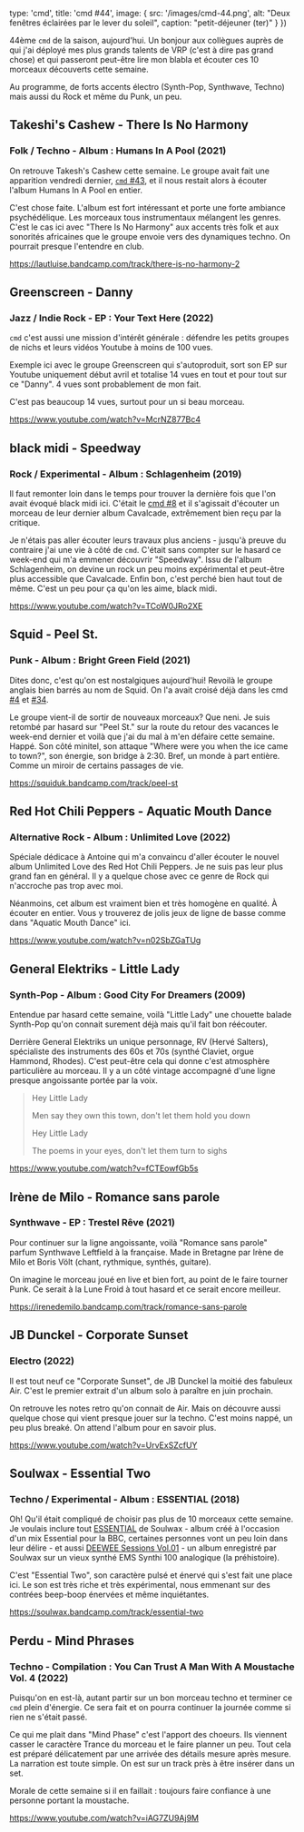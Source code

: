 

  type: 'cmd',
  title: 'cmd #44',
  image: {
    src: '/images/cmd-44.png',
    alt: "Deux fenêtres éclairées par le lever du soleil",
    caption: "petit-déjeuner (ter)"
  }
}) 

44ème `cmd` de la saison, aujourd'hui. Un bonjour aux collègues auprès de qui
j'ai déployé mes plus grands talents de VRP (c'est à dire pas grand chose) et
qui passeront peut-être lire mon blabla et écouter ces 10 morceaux découverts
cette semaine. 

Au programme, de forts accents électro (Synth-Pop, Synthwave, Techno) mais aussi
du Rock et même du Punk, un peu. 



## Takeshi's Cashew - There Is No Harmony 

### Folk / Techno - Album : Humans In A Pool (2021)

On retrouve Takesh's Cashew cette semaine. Le groupe avait fait une apparition
vendredi dernier, [`cmd` #43](https://cmd.wuips.com/post/2022-04-15-cmd-43), et
il nous restait alors à écouter l'album Humans In A Pool en entier.

C'est chose faite. L'album est fort intéressant et porte une forte ambiance
psychédélique. Les morceaux tous instrumentaux mélangent les genres. C'est le
cas ici avec "There Is No Harmony" aux accents très folk et aux sonorités
africaines que le groupe envoie vers des dynamiques techno. On pourrait presque
l'entendre en club.

https://lautluise.bandcamp.com/track/there-is-no-harmony-2



## Greenscreen - Danny

### Jazz / Indie Rock - EP : Your Text Here (2022)

`cmd` c'est aussi une mission d'intérêt générale : défendre les petits groupes
de nichs et leurs vidéos Youtube à moins de 100 vues. 

Exemple ici avec le groupe Greenscreen qui s'autoproduit, sort son EP sur
Youtube uniquement début avril et totalise 14 vues en tout et pour tout sur ce
"Danny". 4 vues sont probablement de mon fait.

C'est pas beaucoup 14 vues, surtout pour un si beau morceau. 

https://www.youtube.com/watch?v=McrNZ877Bc4



## black midi - Speedway

### Rock / Experimental - Album : Schlagenheim (2019)

Il faut remonter loin dans le temps pour trouver la dernière fois que l'on avait
évoqué black midi ici. C'était le [cmd #8](https://cmd.wuips.com/post/2021-08-13-cmd-8)
et il s'agissait d'écouter un morceau de leur dernier album Cavalcade,
extrêmement bien reçu par la critique.

Je n'étais pas aller écouter leurs travaux plus anciens - jusqu'à preuve du
contraire j'ai une vie à côté de `cmd`. C'était sans compter sur le hasard ce
week-end qui m'a emmener découvrir "Speedway". Issu de l'album Schlagenheim, on
devine un rock un peu moins expérimental et peut-être plus accessible que
Cavalcade. Enfin bon, c'est perché bien haut tout de même. C'est un peu pour ça
qu'on les aime, black midi.

https://www.youtube.com/watch?v=TCoW0JRo2XE



## Squid - Peel St.

### Punk - Album : Bright Green Field (2021)

Dites donc, c'est qu'on est nostalgiques aujourd'hui! Revoilà le groupe anglais
bien barrés au nom de Squid. On l'a avait croisé déjà dans les cmd
[#4](https://cmd.wuips.com/post/2021-07-16-cmd-4) et
[#34](https://cmd.wuips.com/post/2022-02-11-cmd-34). 

Le groupe vient-il de sortir de nouveaux morceaux? Que neni. Je suis retombé par
hasard sur "Peel St." sur la route du retour des vacances le week-end dernier et
voilà que j'ai du mal à m'en défaire cette semaine. Happé. Son côté minitel, son
attaque "Where were you when the ice came to town?", son énergie, son bridge à
2:30. Bref, un monde à part entière. Comme un miroir de certains passages de
vie.

https://squiduk.bandcamp.com/track/peel-st



## Red Hot Chili Peppers - Aquatic Mouth Dance

### Alternative Rock - Album : Unlimited Love (2022)

Spéciale dédicace à Antoine qui m'a convaincu d'aller écouter le nouvel album
Unlimited Love des Red Hot Chili Peppers. Je ne suis pas leur plus grand fan en
général. Il y a quelque chose avec ce genre de Rock qui n'accroche pas trop avec
moi.

Néanmoins, cet album est vraiment bien et très homogène en qualité. À écouter en
entier. Vous y trouverez de jolis jeux de ligne de basse comme dans "Aquatic
Mouth Dance" ici.

https://www.youtube.com/watch?v=n02SbZGaTUg



## General Elektriks - Little Lady

### Synth-Pop - Album : Good City For Dreamers (2009)

Entendue par hasard cette semaine, voilà "Little Lady" une chouette balade
Synth-Pop qu'on connait surement déjà mais qu'il fait bon réécouter.

Derrière General Elektriks un unique personnage, RV (Hervé Salters), spécialiste
des instruments des 60s et 70s (synthé Claviet, orgue Hammond, Rhodes). C'est
peut-être cela qui donne c'est atmosphère particulière au morceau. Il y a un
côté vintage accompagné d'une ligne presque angoissante portée par la voix.

> Hey Little Lady
>
> Men say they own this town, don't let them hold you down
>
> Hey Little Lady
>
> The poems in your eyes, don't let them turn to sighs

https://www.youtube.com/watch?v=fCTEowfGb5s



## Irène de Milo -  Romance sans parole

### Synthwave - EP : Trestel Rêve (2021)

Pour continuer sur la ligne angoissante, voilà "Romance sans parole" parfum
Synthwave Leftfield à la française. Made in Bretagne par Irène de Milo et Boris
Völt (chant, rythmique, synthés, guitare).

On imagine le morceau joué en live et bien fort, au point de le faire tourner
Punk. Ce serait à la Lune Froid à tout hasard et ce serait encore meilleur.

https://irenedemilo.bandcamp.com/track/romance-sans-parole



## JB Dunckel - Corporate Sunset

### Electro (2022)

Il est tout neuf ce "Corporate Sunset", de JB Dunckel la moitié des fabuleux
Air. C'est le premier extrait d'un album solo à paraître en juin prochain.

On retrouve les notes retro qu'on connait de Air. Mais on découvre aussi quelque
chose qui vient presque jouer sur la techno. C'est moins nappé, un peu plus
breaké. On attend l'album pour en savoir plus.

https://www.youtube.com/watch?v=UrvExSZcfUY



## Soulwax - Essential Two

### Techno / Experimental - Album : ESSENTIAL (2018)

Oh! Qu'il était compliqué de choisir pas plus de 10 morceaux cette semaine. Je
voulais inclure tout [ESSENTIAL](https://soulwax.bandcamp.com/album/essential)
de Soulwax - album créé à l'occasion d'un mix Essential pour la BBC, certaines
personnes vont un peu loin dans leur délire - et aussi [DEEWEE Sessions
Vol.01](https://emssynthi100.bandcamp.com/album/deewee-sessions-vol-01) - un
album enregistré par Soulwax sur un vieux synthé EMS Synthi 100 analogique (la
préhistoire). 

C'est "Essential Two", son caractère pulsé et énervé qui s'est fait une place
ici. Le son est très riche et très expérimental, nous emmenant sur des contrées
beep-boop énervées et même inquiétantes.

https://soulwax.bandcamp.com/track/essential-two



## Perdu - Mind Phrases

### Techno - Compilation : You Can Trust A Man With A Moustache Vol. 4 (2022)

Puisqu'on en est-là, autant partir sur un bon morceau techno et terminer ce
`cmd` plein d'énergie. Ce sera fait et on pourra continuer la journée comme si
rien ne s'était passé.

Ce qui me plait dans "Mind Phase" c'est l'apport des choeurs. Ils viennent
casser le caractère Trance du morceau et le faire planner un peu. Tout cela est
préparé délicatement par une arrivée des détails mesure après mesure. La
narration est toute simple. On est sur un track près à être insérer dans un set.

Morale de cette semaine si il en faillait : toujours faire confiance à une
personne portant la moustache.

https://www.youtube.com/watch?v=iAG7ZU9Aj9M



